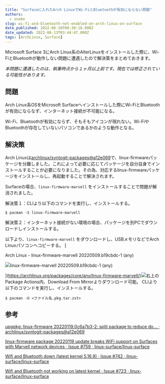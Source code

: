 ```yaml
---
title: "Surfaceに入れたArch LinuxでWi-FiとBluetoothが有効にならない問題"
authors:
  - snake
slug: wi-fi-and-bluetooth-not-enabled-on-arch-linux-on-surface
date_published: 2022-06-10T00:30:18.000Z
date_updated: 2022-06-13T03:44:47.000Z
tags: [ArchLinux, Surface]
---
```


Microsoft Surface 3にArch Linux系のAlterLinuxをインストールした際に、Wi-FiとBluetoothが動作しない問題に遭遇したので解決策をまとめておきます。

*本問題に遭遇したのは、執筆時点から１ヶ月以上前です。現在では修正されている可能性があります。*

## 問題

Arch Linux系OSをMicrosoft Surfaceへインストールした際にWi-FiとBluetoothが有効にならなず、インターネット接続が不可能になる。

Wi-Fi、Bluetoothが有効にならず、そもそもアイコンが現れない。Wi-FiやBluetoothが存在していないパソコンであるかのような動作となる。

## 解決策

Arch Linuxは[archlinux/svntogit-packages@a12e069](https://github.com/archlinux/svntogit-packages/commit/a12e069)で、linux-firmwareパッケージを分離しました。これによって必要に応じてパッケージを自分自身でインストールすることが必要になりました。その為、対応するlinux-firmwareパッケージをインストールし、再起動することで解決されます。

Surfaceの場合、`linux-firmware-marvell` をインストールすることで問題が解消されました。

解決策１：CLIより以下のコマンドを実行し、インストールする。

    $ pacman -S linux-firmware-marvell

解決策２：インターネット接続がない環境の場合、パッケージを別PCでダウンロードしインストールする。

以下より、`linux-firmware-marvell` をダウンロードし、USBメモリなどでArch Linuxパソコンへコピーする。
[

Arch Linux - linux-firmware-marvell 20220509.b19cbdc-1 (any)

![](https://archlinux.org/static/logos/apple-touch-icon-144x144.38cf584757c3.png)linux-firmware-marvell 20220509.b19cbdc-1 (any)

](https://archlinux.org/packages/core/any/linux-firmware-marvell/)![](https://i.imgur.com/tWwb2M3.png)右上のPackage Actions内、Download From Mirrorよりダウンロード可能。
CLIより以下のコマンドを実行し、インストールする。

    $ pacman -U <ファイル名.pkg.tar.zst>

## 参考

[upgpkg: linux-firmware 20220119.0c6a7b3-2: split package to reduce do… · archlinux/svntogit-packages@a12e069](https://github.com/archlinux/svntogit-packages/commit/a12e069)

[linux-firmware package 20220119 update breaks WiFi support on Surfaces with Marvell network devices · Issue #759 · linux-surface/linux-surface](https://github.com/linux-surface/linux-surface/issues/759)

[Wifi and Bluetooth down (latest kernel 5.16.9) · Issue #742 · linux-surface/linux-surface](https://github.com/linux-surface/linux-surface/issues/742)

[Wifi and Bluetooth not working on latest kernel · Issue #723 · linux-surface/linux-surface](https://github.com/linux-surface/linux-surface/issues/723)

